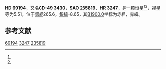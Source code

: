 {{Starbox begin
| name = HD 69194
}}
{{Starbox observe
| epoch = [[J2000.0|J2000.0]]
| constell = {{星座名待查}}<ref name=SIMBAD>{{cite web
 | url=http://simbad.u-strasbg.fr/simbad/sim-id?Ident=HR+3247
 | title=Pulsating variable Star
 | publisher=Centre de Données astronomiques de Strasbourg
 | work=SIMBAD
 | accessdate=2012-07-13
 | archive-date=2021-05-14
 | archive-url=https://web.archive.org/web/20210514070552/http://simbad.u-strasbg.fr/simbad/sim-id?Ident=HR+3247
 | dead-url=no
 }}</ref><ref name=DATA>{{cite web
 | url=http://vizier.u-strasbg.fr/viz-bin/VizieR-5?-out.add=.&-source=5050&-corr=PK=HR&-out.max=9999&HR=3247
 | title=VizieR Detailed Page
 | accessdate=2012-07-13
 | archive-date=2016-03-05
 | archive-url=https://web.archive.org/web/20160305025449/http://vizier.u-strasbg.fr/viz-bin/VizieR-5?-out.add=.&-source=5050&-corr=PK=HR&-out.max=9999&HR=3247
 | dead-url=no
 }}</ref>
| 星官 = 
| ra = {{RA|8|13|34.1}}<ref name=SIMBAD /><ref name=DATA />
| dec = {{DEC|-50|11|46}}<ref name=SIMBAD /><ref name=DATA />
| appmag_v = 5.51<ref name=SIMBAD /><ref name=DATA />
}}
{{Starbox character
| class = M1III<ref name=SIMBAD /><ref name=DATA />
| b-v = 1.61<ref name=SIMBAD /><ref name=DATA />
| u-b = 2<ref name=SIMBAD /><ref name=DATA />
| r-i = 0.47<ref name=SIMBAD /><ref name=DATA />
| variable = 
}}
{{Starbox astrometry
| radial_v = 2
| prop_mo_ra = -7
| parallax = 0.007
| p_error = 
}}
{{Starbox catalog
| names =CD-49 3430，[[SAO星表|SAO]] 235819，[[HD星表|HD]] 69194，[[HR星表|HR]] 3247}}
{{Starbox reference |Simbad=HR+3247}}
{{Starbox end}}

'''HD 69194'''，又名'''CD-49 3430'''，'''SAO 235819'''、'''HR 3247'''，是一颗恒星<ref name=SIMBAD /><ref name=DATA />，视星等为5.51，位于[[銀道座標系|銀經]]265.6，[[銀道座標系|銀緯]]-8.65，其[[B1900.0|B1900.0]]坐标为赤經{{RA|8|10|40.4}}，赤緯{{DEC|-49|-8.65|33}}。

== 参考文献 ==
{{reflist}}

{{star-stub}}

[[Category:HD和HDE天體|69194]]
[[Category:HR天體|3247]]
[[Category:SAO天體|235819]]